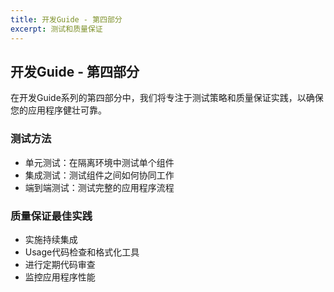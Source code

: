```yaml
---
title: 开发Guide - 第四部分
excerpt: 测试和质量保证
---
```


## 开发Guide - 第四部分

在开发Guide系列的第四部分中，我们将专注于测试策略和质量保证实践，以确保您的应用程序健壮可靠。

### 测试方法

- 单元测试：在隔离环境中测试单个组件
- 集成测试：测试组件之间如何协同工作
- 端到端测试：测试完整的应用程序流程

### 质量保证最佳实践

- 实施持续集成
- Usage代码检查和格式化工具
- 进行定期代码审查
- 监控应用程序性能
